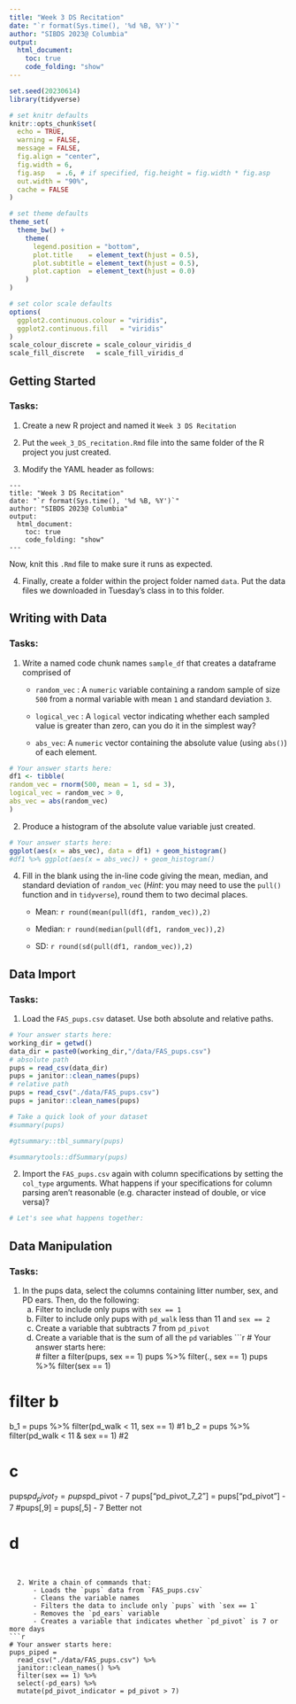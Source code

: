 ```yaml
---
title: "Week 3 DS Recitation"
date: "`r format(Sys.time(), '%d %B, %Y')`"
author: "SIBDS 2023@ Columbia" 
output: 
  html_document:
    toc: true
    code_folding: "show"
---
```


```r
set.seed(20230614)
library(tidyverse)

# set knitr defaults
knitr::opts_chunk$set(
  echo = TRUE,
  warning = FALSE,
  message = FALSE,
  fig.align = "center",
  fig.width = 6,
  fig.asp   = .6, # if specified, fig.height = fig.width * fig.asp
  out.width = "90%",
  cache = FALSE
)

# set theme defaults
theme_set(
  theme_bw() +
    theme(
      legend.position = "bottom",
      plot.title    = element_text(hjust = 0.5),
      plot.subtitle = element_text(hjust = 0.5),
      plot.caption  = element_text(hjust = 0.0)
    )
)

# set color scale defaults
options(
  ggplot2.continuous.colour = "viridis",
  ggplot2.continuous.fill   = "viridis"
)
scale_colour_discrete = scale_colour_viridis_d
scale_fill_discrete   = scale_fill_viridis_d
```

## Getting Started

### Tasks:

1. Create a new R project and named it `Week 3 DS Recitation`

2. Put the `week_3_DS_recitation.Rmd` file into the same folder of the R project you just created. 

3. Modify the YAML header as follows:

```
---
title: "Week 3 DS Recitation"
date: "`r format(Sys.time(), '%d %B, %Y')`"
author: "SIBDS 2023@ Columbia" 
output: 
  html_document:
    toc: true
    code_folding: "show"
---
```

   Now, knit this `.Rmd` file to make sure it runs as expected.

4. Finally, create a folder within the project folder named `data`. Put the data files we downloaded in Tuesday's class in to this folder. 

## Writing with Data

### Tasks:

  1. Write a named code chunk names `sample_df` that creates a dataframe comprised of
  
      * `random_vec` : A `numeric` variable containing a random sample of size `500` from a normal variable with mean `1` and standard deviation `3`.
    
      * `logical_vec` : A `logical` vector indicating whether each sampled value is greater than zero, can you do it in the simplest way?
    
      * `abs_vec`: A `numeric` vector containing the absolute value (using `abs()`) of each element. 
  
```r
# Your answer starts here: 
df1 <- tibble(
random_vec = rnorm(500, mean = 1, sd = 3),
logical_vec = random_vec > 0,
abs_vec = abs(random_vec)
)
```
  

  2. Produce a histogram of the absolute value variable just created.
  
```r
# Your answer starts here:  
ggplot(aes(x = abs_vec), data = df1) + geom_histogram()
#df1 %>% ggplot(aes(x = abs_vec)) + geom_histogram()
```
  


  4. Fill in the blank using the in-line code giving the mean, median, and standard deviation of `random_vec` (*Hint*: you may need to use the `pull()` function and  in `tidyverse`), round them to two decimal places.
  
      * Mean: `r round(mean(pull(df1, random_vec)),2)`
  
      * Median: `r round(median(pull(df1, random_vec)),2)`   
  
      * SD: `r round(sd(pull(df1, random_vec)),2)`

## Data Import

### Tasks:

  1. Load the `FAS_pups.csv` dataset. Use both absolute and relative paths.
  
```r
# Your answer starts here:  
working_dir = getwd()
data_dir = paste0(working_dir,"/data/FAS_pups.csv")
# absolute path
pups = read_csv(data_dir)
pups = janitor::clean_names(pups)
# relative path
pups = read_csv("./data/FAS_pups.csv")
pups = janitor::clean_names(pups)

# Take a quick look of your dataset
#summary(pups)

#gtsummary::tbl_summary(pups)

#summarytools::dfSummary(pups)
```

  2. Import the `FAS_pups.csv` again with column specifications by setting the `col_type` arguments. What happens if your specifications for column parsing aren’t reasonable (e.g. character instead of double, or vice versa)? 
  
```r
# Let's see what happens together: 

```


## Data Manipulation

### Tasks:

  1. In the pups data, select the columns containing litter number, sex, and PD ears. Then, do the following:
      a. Filter to include only pups with `sex == 1`
      b. Filter to include only pups with `pd_walk` less than 11 and `sex == 2`
      c. Create a variable that subtracts 7 from `pd_pivot`
      d. Create a variable that is the sum of all the `pd` variables
```r
# Your answer starts here:  
# filter a
filter(pups, sex == 1)
pups %>% filter(., sex == 1)
pups %>% filter(sex == 1)

# filter b
b_1 = pups %>% filter(pd_walk < 11, sex == 1) #1
b_2 = pups %>% filter(pd_walk < 11 & sex == 1) #2

# c
pups$pd_pivot_7 = pups$pd_pivot - 7
pups["pd_pivot_7_2"] = pups["pd_pivot"] - 7
#pups[,9] = pups[,5] - 7 Better not

# d

```
      
      
  2. Write a chain of commands that:
      - Loads the `pups` data from `FAS_pups.csv`
      - Cleans the variable names
      - Filters the data to include only `pups` with `sex == 1`
      - Removes the `pd_ears` variable
      - Creates a variable that indicates whether `pd_pivot` is 7 or more days
```r
# Your answer starts here: 
pups_piped = 
  read_csv("./data/FAS_pups.csv") %>% 
  janitor::clean_names() %>% 
  filter(sex == 1) %>% 
  select(-pd_ears) %>% 
  mutate(pd_pivot_indicator = pd_pivot > 7)
```













